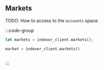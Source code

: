 ## Markets

TODO: How to access to the `accounts` space.

:::code-group

```rust [Rust]
let markets = indexer_client.markets();
```

```python [Python]
market = indexer_client.markets()
```

```typescript [TypeScript]

```

:::



